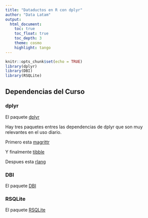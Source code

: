 ```yaml
---
title: "Dataductos en R con dplyr"
author: "Data Latam"
output: 
  html_document:
    toc: true
    toc_float: true
    toc_depth: 3
    theme: cosmo
    highlight: tango
---
```


```r
knitr::opts_chunk$set(echo = TRUE)
library(dplyr)
library(DBI)
library(RSQLite)
```


## Dependencias del Curso

### dplyr

El paquete [dplyr](cran.r-project.org/package=dplyr)

Hay tres paquetes entres las dependencias de dplyr que son muy relevantes en el uso diario.

Primero esta [magrittr](cran.r-project.org/package=magrittr)

Y finalmente [tibble](cran.r-project.org/package=tibble) 

Despues esta [rlang](cran.r-project.org/package=rlang)


### DBI
El paquete [DBI](cran.r-project.org/package=DBI)


### RSQLite
El paquete [RSQLite](cran.r-project.org/package=RSQLite)
